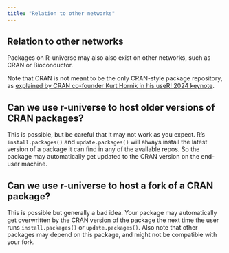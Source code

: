 ```yaml
---
title: "Relation to other networks"
---
```


## Relation to other networks

Packages on R-universe may also also exist on other networks, such as CRAN or Bioconductor.

Note that CRAN is not meant to be the only CRAN-style package repository, as [explained by CRAN co-founder Kurt Hornik in his useR! 2024 keynote](https://static.sched.com/hosted_files/userconf2024/41/user2024_CRAN.pdf#page=8).

## Can we use r-universe to host older versions of CRAN packages?

This is possible, but be careful that it may not work as you expect. 
R's `install.packages()` and `update.packages()` will always install the latest version of a package it can find in any of the available repos. 
So the package may automatically get updated to the CRAN version on the end-user machine.

## Can we use r-universe to host a fork of a CRAN package?

This is possible but generally a bad idea. 
Your package may automatically get overwritten by the CRAN version of the package the next time the user runs `install.packages()` or `update.packages()`. 
Also note that other packages may depend on this package, and might not be compatible with your fork.
